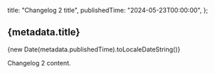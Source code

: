   title: "Changelog 2 title",
  publishedTime: "2024-05-23T00:00:00",
};

## {metadata.title}

<time>{new Date(metadata.publishedTime).toLocaleDateString()}</time>

Changelog 2 content.
